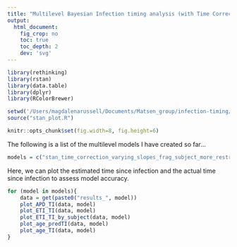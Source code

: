 ```yaml
---
title: "Multilevel Bayesian Infection timing analysis (with Time Correction)"
output:
  html_document:
    fig_crop: no
    toc: true
    toc_depth: 2
    dev: 'svg'
---
```


```r
library(rethinking)
library(rstan)
library(data.table)
library(dplyr)
library(RColorBrewer)

setwd('/Users/magdalenarussell/Documents/Matsen_group/infection-timing/Bayesian_Infant_Models/stan_models')
source("stan_plot.R")

knitr::opts_chunk$set(fig.width=8, fig.height=6)

```

The following is a list of the multilevel models I have created so far...

```r
models = c("stan_time_correction_varying_slopes_frag_subject_more_restricted", "stan_time_correction_varying_slopes_frag_subject")
```

Here, we can plot the estimated time since infection and the actual time since infection to assess model accuracy. 

```r
for (model in models){
    data = get(paste0("results_", model))
    plot_APD_TI(data, model)
    plot_ETI_TI(data, model)
    plot_ETI_TI_by_subject(data, model)
    plot_age_predTI(data, model)
    plot_age_TI(data, model)
}
```
